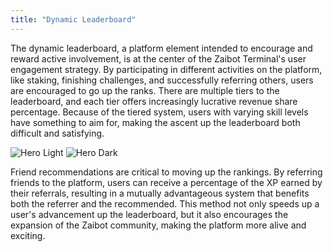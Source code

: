 ```yaml
---
title: "Dynamic Leaderboard"
---
```


The dynamic leaderboard, a platform element intended to encourage and reward active involvement,
is at the center of the Zaibot Terminal's user engagement strategy. By participating in different
activities on the platform, like staking, finishing challenges, and successfully referring others,
users are encouraged to go up the ranks. There are multiple tiers to the leaderboard, and each tier
offers increasingly lucrative revenue share percentage. Because of the tiered system, users with varying
skill levels have something to aim for, making the ascent up the leaderboard both difficult and satisfying.

<img
  className="block dark:hidden"
  src="/images/leaderboard.jpg"
  alt="Hero Light"
/>
<img
  className="hidden dark:block"
  src="/images/leaderboard.jpg"
  alt="Hero Dark"
/>

Friend recommendations are critical to moving up the rankings. By referring friends to the platform, users
can receive a percentage of the XP earned by their referrals, resulting in a mutually advantageous system
that benefits both the referrer and the recommended. This method not only speeds up a user's advancement
up the leaderboard, but it also encourages the expansion of the Zaibot community, making the platform more alive and exciting.
